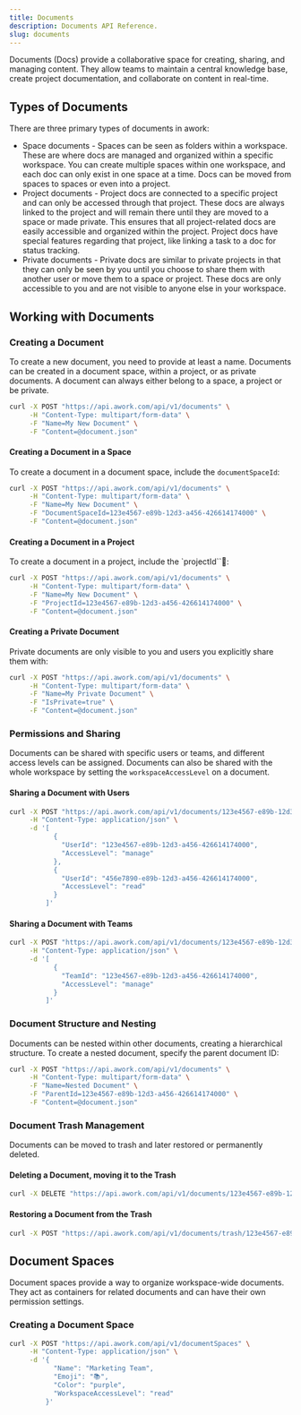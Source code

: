 ```yaml
---
title: Documents
description: Documents API Reference.
slug: documents
---
```


Documents (Docs) provide a collaborative space for creating, sharing, and managing content.
They allow teams to maintain a central knowledge base, create project documentation, and collaborate on content in real-time.


## Types of Documents
There are three primary types of documents in awork:
- Space documents - Spaces can be seen as folders within a workspace. These are where docs are managed and organized within a specific workspace. You can create multiple spaces within one workspace, and each doc can only exist in one space at a time. Docs can be moved from spaces to spaces or even into a project. 
- Project documents - Project docs are connected to a specific project and can only be accessed through that project. These docs are always linked to the project and will remain there until they are moved to a space or made private. This ensures that all project-related docs are easily accessible and organized within the project. Project docs have special features regarding that project, like linking a task to a doc for status tracking.
- Private documents - Private docs are similar to private projects in that they can only be seen by you until you choose to share them with another user or move them to a space or project. These docs are only accessible to you and are not visible to anyone else in your workspace. 


## Working with Documents

### Creating a Document
To create a new document, you need to provide at least a name. Documents can be created in a document space, within a project, or as private documents.
A document can always either belong to a space, a project or be private.

```sh title="Request"
curl -X POST "https://api.awork.com/api/v1/documents" \
     -H "Content-Type: multipart/form-data" \
     -F "Name=My New Document" \
     -F "Content=@document.json"
```

#### Creating a Document in a Space
To create a document in a document space, include the `documentSpaceId`:

```sh title="Request"
curl -X POST "https://api.awork.com/api/v1/documents" \
     -H "Content-Type: multipart/form-data" \
     -F "Name=My New Document" \
     -F "DocumentSpaceId=123e4567-e89b-12d3-a456-426614174000" \
     -F "Content=@document.json"
```

#### Creating a Document in a Project
To create a document in a project, include the `projectId``:

```sh title="Request"
curl -X POST "https://api.awork.com/api/v1/documents" \
     -H "Content-Type: multipart/form-data" \
     -F "Name=My New Document" \
     -F "ProjectId=123e4567-e89b-12d3-a456-426614174000" \
     -F "Content=@document.json"
```

#### Creating a Private Document
Private documents are only visible to you and users you explicitly share them with:

```sh title="Request"
curl -X POST "https://api.awork.com/api/v1/documents" \
     -H "Content-Type: multipart/form-data" \
     -F "Name=My Private Document" \
     -F "IsPrivate=true" \
     -F "Content=@document.json"
```

### Permissions and Sharing
Documents can be shared with specific users or teams, and different access levels can be assigned. Documents can also be shared with the whole workspace by setting the `workspaceAccessLevel` on a document.

#### Sharing a Document with Users

```sh title="Request"
curl -X POST "https://api.awork.com/api/v1/documents/123e4567-e89b-12d3-a456-426614174000/contributors" \
     -H "Content-Type: application/json" \
     -d '[
           {
             "UserId": "123e4567-e89b-12d3-a456-426614174000",
             "AccessLevel": "manage"
           },
           {
             "UserId": "456e7890-e89b-12d3-a456-426614174000",
             "AccessLevel": "read"
           }
         ]'
```

#### Sharing a Document with Teams
```sh title="Request"
curl -X POST "https://api.awork.com/api/v1/documents/123e4567-e89b-12d3-a456-426614174000/teams" \
     -H "Content-Type: application/json" \
     -d '[
           {
             "TeamId": "123e4567-e89b-12d3-a456-426614174000",
             "AccessLevel": "manage"
           }
         ]'
```

### Document Structure and Nesting
Documents can be nested within other documents, creating a hierarchical structure. To create a nested document, specify the parent document ID:

```sh title="Request"
curl -X POST "https://api.awork.com/api/v1/documents" \
     -H "Content-Type: multipart/form-data" \
     -F "Name=Nested Document" \
     -F "ParentId=123e4567-e89b-12d3-a456-426614174000" \
     -F "Content=@document.json"
```

### Document Trash Management
Documents can be moved to trash and later restored or permanently deleted.

#### Deleting a Document, moving it to the Trash

```sh title="Request"
curl -X DELETE "https://api.awork.com/api/v1/documents/123e4567-e89b-12d3-a456-426614174000"
```

#### Restoring a Document from the Trash

```sh title="Request"
curl -X POST "https://api.awork.com/api/v1/documents/trash/123e4567-e89b-12d3-a456-426614174000/restore"
```

## Document Spaces
Document spaces provide a way to organize workspace-wide documents. They act as containers for related documents and can have their own permission settings.

### Creating a Document Space

```sh title="Request"
curl -X POST "https://api.awork.com/api/v1/documentSpaces" \
     -H "Content-Type: application/json" \
     -d '{
           "Name": "Marketing Team",
           "Emoji": "📚",
           "Color": "purple",
           "WorkspaceAccessLevel": "read"
         }'
```